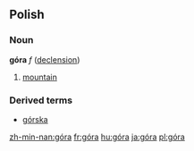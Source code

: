 ==Polish==
===Noun===
'''góra''' ''f'' ([[Wiktionary Appendix:Polish hard feminine noun declension|declension]])
# [[mountain]]

===Derived terms===
* [[górska]]

[[zh-min-nan:góra]]
[[fr:góra]]
[[hu:góra]]
[[ja:góra]]
[[pl:góra]]